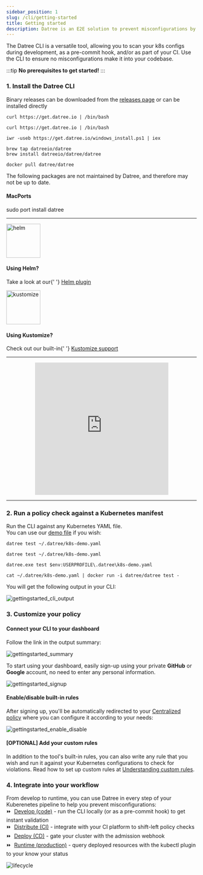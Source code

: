 ```yaml
---
sidebar_position: 1
slug: /cli/getting-started
title: Getting started
description: Datree is an E2E solution to prevent misconfigurations by ensuring Kubernetes objects follow best practices as well as your organization's policies
---
```



The Datree CLI is a versatile tool, allowing you to scan your k8s configs during development, as a pre-commit hook, and/or as part of your CI. Use the CLI to ensure no misconfigurations make it into your codebase.

:::tip 
**No prerequisites to get started!**
:::


### 1. Install the Datree CLI

Binary releases can be downloaded from the [releases page](https://github.com/datreeio/datree/releases) or can be installed directly

<Tabs>
  <TabItem value='Linux' label='Linux' default>

    curl https://get.datree.io | /bin/bash

  </TabItem>
  <TabItem value='MacOS' label='MacOS'>

    curl https://get.datree.io | /bin/bash

  </TabItem>
  <TabItem value='Windows (PowerShell)' label='Windows (PowerShell)'>

    iwr -useb https://get.datree.io/windows_install.ps1 | iex

  </TabItem>
  <TabItem value='Homebrew' label='Homebrew'>

    brew tap datreeio/datree
    brew install datreeio/datree/datree

  </TabItem>
  <TabItem value='Docker' label='Docker'>

    docker pull datree/datree

  </TabItem>
  <TabItem value='Other' label='Other'>
    <Admonition type="caution" title="disclaimer">
      <p>The following packages are not maintained by Datree, and therefore may not be up to date.</p>
    </Admonition>
    <h4>MacPorts</h4>
    <CodeBlock>
      sudo port install datree
    </CodeBlock>
  </TabItem>
</Tabs>

---

<div className='container py-5'>
  <div className={styles.row}>
    <div className={styles.card}>
      <img
        src='/img/welcome/getting-started/helm.png'
        alt='helm'
        width='90'
        height='90'
      />
      <h4
        style={{ margin: '16px 0 5px 0', fontSize: '21px', fontWeight: '800' }}>
        Using Helm?
      </h4>
      <p>
        Take a look at our{' '}
        <a
          className={styles.underline}
          href='https://github.com/datreeio/helm-datree'
          rel='nofollow noreferrer noopener'>
          Helm plugin
        </a>
      </p>
    </div>
    <div className={styles.card}>
      <img
        src='/img/welcome/getting-started/kustomize.png'
        alt='kustomize'
        width='90'
        height='90'
      />
      <h4
        style={{ margin: '16px 0 5px 0', fontSize: '21px', fontWeight: '800' }}>
        Using Kustomize?
      </h4>
      <p>
        Check out our built-in{' '}
        <a
          className={styles.underline}
          href='/integrations/kustomize-support'
          rel='nofollow noreferrer noopener'>
          Kustomize support
        </a>
      </p>
    </div>
  </div>
</div>

---

<div align="center">
<iframe 
 src="https://fast.wistia.net/embed/iframe/m7eumvgf8y" 
 title="Datree Installation demo inc helm and schema Video" 
 allow="autoplay; fullscreen" 
 allowtransparency="true" 
 frameBorder="0" 
 scrolling="no" 
 class="wistia_embed" 
 name="wistia_embed" 
 msallowfullscreen 
 width="70%" height="350rem">
</iframe>
<script src='https://fast.wistia.net/assets/external/E-v1.js' async></script>
</div>

---

### 2. Run a policy check against a Kubernetes manifest

Run the CLI against any Kubernetes YAML file.  
You can use our [demo file](https://raw.githubusercontent.com/datreeio/datree/main/internal/fixtures/kube/k8s-demo.yaml) if you wish:

<Tabs>
  <TabItem value='Linux' label='Linux' default>

    datree test ~/.datree/k8s-demo.yaml

  </TabItem>
  <TabItem value='MacOS' label='MacOS'>

    datree test ~/.datree/k8s-demo.yaml

  </TabItem>
  <TabItem value='Windows (PowerShell)' label='Windows (PowerShell)'>

    datree.exe test $env:USERPROFILE\.datree\k8s-demo.yaml

  </TabItem>
  <TabItem value='Docker' label='Docker'>

    cat ~/.datree/k8s-demo.yaml | docker run -i datree/datree test -

  </TabItem>
</Tabs>

You will get the following output in your CLI:

![gettingstarted_cli_output](/img/welcome/getting-started/output.png)

### 3. Customize your policy

#### Connect your CLI to your dashboard

Follow the link in the output summary:

![gettingstarted_summary](/img/welcome/getting-started/summary.png)
 
To start using your dashboard, easily sign-up using your private **GitHub** or **Google** account, no need to enter any personal information.

![gettingstarted_signup](/img/welcome/getting-started/signup.gif)

#### Enable/disable built-in rules

After signing up, you'll be automatically redirected to your [Centralized policy](/dashboard/centralized-policy) where you can configure it according to your needs:

![gettingstarted_enable_disable](/img/welcome/getting-started/enabledisable.png)

#### [OPTIONAL] Add your custom rules

In addition to the tool's built-in rules, you can also write any rule that you wish and run it against your Kubernetes configurations to check for violations. Read how to set up custom rules at [Understanding custom rules](/custom-rules/custom-rules-overview).

### 4. Integrate into your workflow

From develop to runtime, you can use Datree in every step of your Kuberenetes pipeline to help you prevent misconfigurations:  
⏩ &nbsp;[Develop (code)](https://hub.datree.io/#2-test-a-kubernetes-demo-manifest) - run the CLI locally (or as a pre-commit hook) to get instant validation  
⏩ &nbsp;[Distribute (CI)](https://hub.datree.io/cicd-examples) - integrate with your CI platform to shift-left policy checks  
⏩ &nbsp;[Deploy (CD)](https://github.com/datreeio/datree/tree/main/cluster-integration) - gate your cluster with the admission webhook  
⏩ &nbsp;[Runtime (production)](https://github.com/datreeio/kubectl-datree) - query deployed resources with the kubectl plugin to your know your status  
  
![lifecycle](/img/welcome/getting-started/offerings.png)
